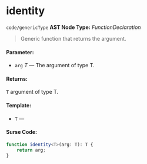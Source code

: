 
<Meta title="code/genericType" />

# identity

`code/genericType`
**AST Node Type:** *FunctionDeclaration*

> Generic function that returns the argument.

#### Parameter:

- `arg` *T* — The argument of type T.
#### Returns:
`T`  argument of type T.
#### Template:
- `T` —

#### Surse Code:

```ts
function identity<T>(arg: T): T {
    return arg;
}

```

